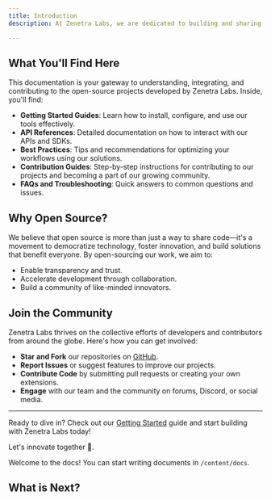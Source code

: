```yaml
---
title: Introduction
description: At Zenetra Labs, we are dedicated to building and sharing open-source tools and technologies that empower developers and businesses worldwide. Our mission is to foster innovation, collaboration, and accessibility through high-quality, community-driven projects.

---
```


## What You'll Find Here

This documentation is your gateway to understanding, integrating, and contributing to the open-source projects developed by Zenetra Labs. Inside, you'll find:

- **Getting Started Guides**: Learn how to install, configure, and use our tools effectively.
- **API References**: Detailed documentation on how to interact with our APIs and SDKs.
- **Best Practices**: Tips and recommendations for optimizing your workflows using our solutions.
- **Contribution Guides**: Step-by-step instructions for contributing to our projects and becoming a part of our growing community.
- **FAQs and Troubleshooting**: Quick answers to common questions and issues.

## Why Open Source?

We believe that open source is more than just a way to share code—it's a movement to democratize technology, foster innovation, and build solutions that benefit everyone. By open-sourcing our work, we aim to:

- Enable transparency and trust.
- Accelerate development through collaboration.
- Build a community of like-minded innovators.

## Join the Community

Zenetra Labs thrives on the collective efforts of developers and contributors from around the globe. Here's how you can get involved:

- **Star and Fork** our repositories on [GitHub](https://github.com/zenetralabs).
- **Report Issues** or suggest features to improve our projects.
- **Contribute Code** by submitting pull requests or creating your own extensions.
- **Engage** with our team and the community on forums, Discord, or social media.

---

Ready to dive in? Check out our [Getting Started](./mpesa/intro) guide and start building with Zenetra Labs today!

Let's innovate together 🚀.

Welcome to the docs! You can start writing documents in `/content/docs`.

## What is Next?

<Cards>
  <Card title="Learn more about zenetralabs" href="https://zenetralabs.com" />
  <Card title="Edit this page ?" href="https://github.com/zenetralabs/oss" />
</Cards>
